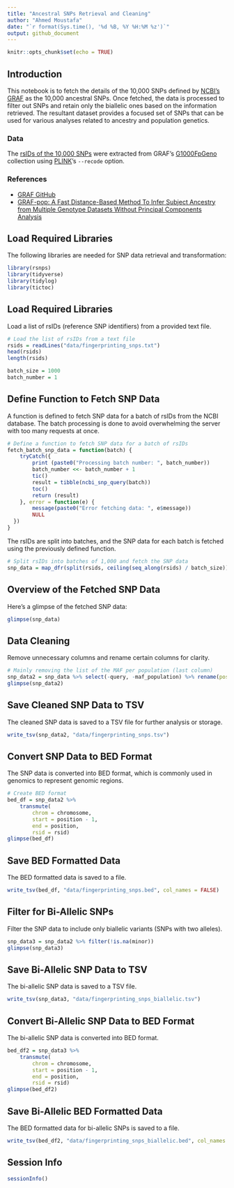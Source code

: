 ```yaml
---
title: "Ancestral SNPs Retrieval and Cleaning"
author: "Ahmed Moustafa"
date: "`r format(Sys.time(), '%d %B, %Y %H:%M %z')`"
output: github_document
---
```


```r
knitr::opts_chunk$set(echo = TRUE)
```

## Introduction

This notebook is to fetch the details of the 10,000 SNPs defined by [NCBI's GRAF](https://github.com/ncbi/graf) as the 10,000 ancestral SNPs. Once fetched, the data is processed to filter out SNPs and retain only the biallelic ones based on the information retrieved. The resultant dataset provides a focused set of SNPs that can be used for various analyses related to ancestry and population genetics.

### Data

The [rsIDs of the 10,000 SNPs](data/fingerprinting_snps.txt) were extracted from GRAF's [G1000FpGeno](https://github.com/ncbi/graf/tree/master/data) collection using [PLINK](https://www.cog-genomics.org/plink/)'s `--recode` option.

### References
- [GRAF GitHub](https://github.com/ncbi/graf)
- [GRAF-pop: A Fast Distance-Based Method To Infer Subject Ancestry from Multiple Genotype Datasets Without Principal Components Analysis](https://pubmed.ncbi.nlm.nih.gov/31151998/)

## Load Required Libraries
The following libraries are needed for SNP data retrieval and transformation:

```r
library(rsnps)
library(tidyverse)
library(tidylog)
library(tictoc)
```

## Load Required Libraries

Load a list of rsIDs (reference SNP identifiers) from a provided text file.

```r
# Load the list of rsIDs from a text file
rsids = readLines("data/fingerprinting_snps.txt")
head(rsids)
length(rsids)
```

```r
batch_size = 1000
batch_number = 1
```

## Define Function to Fetch SNP Data

A function is defined to fetch SNP data for a batch of rsIDs from the NCBI database. The batch processing is done to avoid overwhelming the server with too many requests at once.

```r
# Define a function to fetch SNP data for a batch of rsIDs
fetch_batch_snp_data = function(batch) {
    tryCatch({
        print (paste0("Processing batch number: ", batch_number))
        batch_number <<- batch_number + 1
        tic()
        result = tibble(ncbi_snp_query(batch))
        toc()
        return (result)
    }, error = function(e) {
        message(paste0("Error fetching data: ", e$message))
        NULL
  })
}
```

The rsIDs are split into batches, and the SNP data for each batch is fetched using the previously defined function.

```r
# Split rsIDs into batches of 1,000 and fetch the SNP data
snp_data = map_dfr(split(rsids, ceiling(seq_along(rsids) / batch_size)), fetch_batch_snp_data)
```

## Overview of the Fetched SNP Data

Here's a glimpse of the fetched SNP data:

```r
glimpse(snp_data)
```

## Data Cleaning

Remove unnecessary columns and rename certain columns for clarity.

```r
# Mainly removing the list of the MAF per population (last column)
snp_data2 = snp_data %>% select(-query, -maf_population) %>% rename(position = bp)
glimpse(snp_data2)
```

## Save Cleaned SNP Data to TSV

The cleaned SNP data is saved to a TSV file for further analysis or storage.

```r
write_tsv(snp_data2, "data/fingerprinting_snps.tsv")
```

## Convert SNP Data to BED Format

The SNP data is converted into BED format, which is commonly used in genomics to represent genomic regions.

```r
# Create BED format
bed_df = snp_data2 %>%
    transmute(
        chrom = chromosome,
        start = position - 1,
        end = position,
        rsid = rsid)
glimpse(bed_df)
```

## Save BED Formatted Data

The BED formatted data is saved to a file.

```r
write_tsv(bed_df, "data/fingerprinting_snps.bed", col_names = FALSE)
```

## Filter for Bi-Allelic SNPs

Filter the SNP data to include only biallelic variants (SNPs with two alleles).

```r
snp_data3 = snp_data2 %>% filter(!is.na(minor))
glimpse(snp_data3)
```

## Save Bi-Allelic SNP Data to TSV

The bi-allelic SNP data is saved to a TSV file.

```r
write_tsv(snp_data3, "data/fingerprinting_snps_biallelic.tsv")
```

## Convert Bi-Allelic SNP Data to BED Format

The bi-allelic SNP data is converted into BED format.

```r
bed_df2 = snp_data3 %>%
    transmute(
        chrom = chromosome,
        start = position - 1,
        end = position,
        rsid = rsid)
glimpse(bed_df2)
```

## Save Bi-Allelic BED Formatted Data

The BED formatted data for bi-allelic SNPs is saved to a file.

```r
write_tsv(bed_df2, "data/fingerprinting_snps_biallelic.bed", col_names = FALSE)
```


## Session Info

```r
sessionInfo()
```
